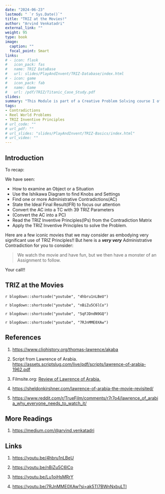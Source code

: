 ```yaml
---
date: "2024-06-23"
lastmod: " `r Sys.Date()`"
title: "TRIZ at the Movies!"
author: "Arvind Venkatadri"
external_link: ""
weight: 95
type: book
image:
  caption: ""
  focal_point: Smart
links:
# - icon: flask
#   icon_pack: fas
#   name: TRIZ DataBase
#   url: slides/PlayAndInvent/TRIZ-Database/index.html
# - icon: game
#   icon_pack: fab
#   name: Game
#   url: /pdf/TRIZ/Titanic_Case_Study.pdf
slides: 
summary: "This Module is part of a Creative Problem Solving course I offer at Srishti Manipal Institute, Bangalore"
tags:
- Contradictions
- Reel World Problems
- TRIZ Inventive Principles
# url_code: ""
# url_pdf: ""
# url_slides: "slides/PlayAndInvent/TRIZ-Basics/index.html"
# url_video: ""
---
```


## Introduction
To recap: 

We have seen:\

- How to examine an Object or a Situation 
- Use the Ishikawa Diagram to find Knobs and Settings
- Find one or more Administrative Contradictions(AC)  
- State the Ideal Final Result(IFR) to focus our attention  
- Convert the AC into a TC with 39 TRIZ Parameters  
- (Convert the AC into a PC)  
- Read the  TRIZ Inventive Principles(IPs) from the Contradiction Matrix
- Apply the TRIZ Inventive Principles to solve the Problem.

Here are a few iconic movies that we may consider as embodying very significant use of TRIZ Principles!! But here is a ***very very*** Administrative Contradiction for you to consider:

>We watch the movie and have fun, but we then have a monster of an Assignment to follow. 

Your call!!

## TRIZ at the Movies

`r blogdown::shortcode("youtube", "4hbru1nLBeU")` <br>

`r blogdown::shortcode("youtube", "nBiZu5C6lCo")` <br>

`r blogdown::shortcode("youtube", "5qFJDndN9GQ")` <br>

`r blogdown::shortcode("youtube", "7RJnMME0XAw")` <br>


## References

1. <u><https://www.cliohistory.org/thomas-lawrence/akaba></u>

1. Script from Lawrence of Arabia. <u>https://assets.scriptslug.com/live/pdf/scripts/lawrence-of-arabia-1962.pdf</u>

2. Filmsite.org: <u>[Review of Lawrence of Arabia.](https://www.filmsite.org/lawr.html)</u> 

3. <u>https://sheldonkirshner.com/lawrence-of-arabia-the-movie-revisited/</u>

4. <u><https://www.reddit.com/r/TrueFilm/comments/r7r7o4/lawrence_of_arabia_why_everyone_needs_to_watch_it/></u>

## More Readings

1. <u>https://medium.com/@arvind.venkatadri</u>

::: {.hidden .unlisted .unnumbered}

## Links {.hidden .unlisted .unnumbered}

1. <u><https://youtu.be/4hbru1nLBeU></u>

2. <u><https://youtu.be/nBiZu5C6lCo></u>

3. <u><https://youtu.be/Lu1ojHsMRrY></u>

4. <u><https://youtu.be/7RJnMME0XAw?si=ak5Tl7BWnNxbuLTI></u>

:::



